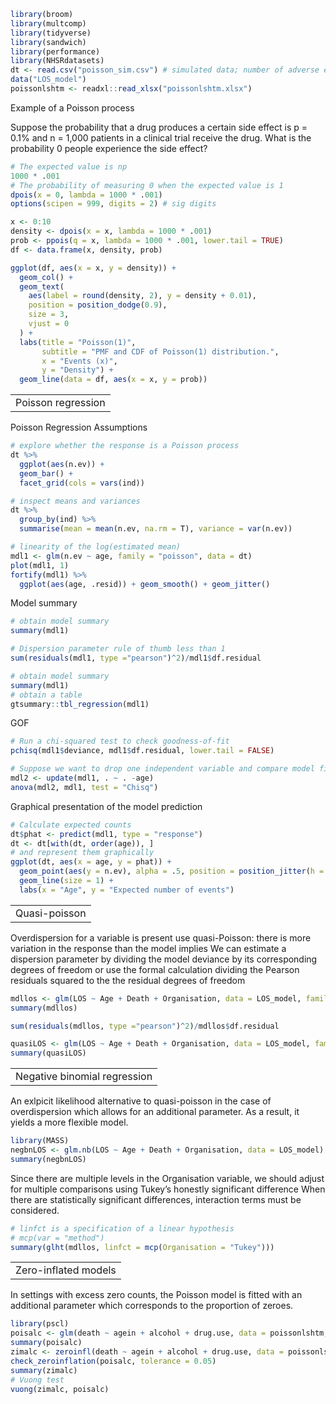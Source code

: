 ```r
library(broom)
library(multcomp)
library(tidyverse)
library(sandwich)
library(performance)
library(NHSRdatasets)
dt <- read.csv("poisson_sim.csv") # simulated data; number of adverse effects for three drug indications
data("LOS_model")
poissonlshtm <- readxl::read_xlsx("poissonlshtm.xlsx")
```

Example of a Poisson process

Suppose the probability that a drug produces a certain side effect 
is p = 0.1% and n = 1,000 patients in a clinical trial receive the drug. 
What is the probability 0 people experience the side effect?
  
```r
# The expected value is np
1000 * .001
# The probability of measuring 0 when the expected value is 1
dpois(x = 0, lambda = 1000 * .001)
options(scipen = 999, digits = 2) # sig digits

x <- 0:10
density <- dpois(x = x, lambda = 1000 * .001)
prob <- ppois(q = x, lambda = 1000 * .001, lower.tail = TRUE)
df <- data.frame(x, density, prob)

ggplot(df, aes(x = x, y = density)) +
  geom_col() +
  geom_text(
    aes(label = round(density, 2), y = density + 0.01),
    position = position_dodge(0.9),
    size = 3,
    vjust = 0
  ) +
  labs(title = "Poisson(1)",
       subtitle = "PMF and CDF of Poisson(1) distribution.",
       x = "Events (x)",
       y = "Density") +
  geom_line(data = df, aes(x = x, y = prob))

```


---------------
Poisson regression
---------------

Poisson Regression Assumptions
```r
# explore whether the response is a Poisson process
dt %>%
  ggplot(aes(n.ev)) +
  geom_bar() +
  facet_grid(cols = vars(ind))

# inspect means and variances
dt %>%
  group_by(ind) %>%
  summarise(mean = mean(n.ev, na.rm = T), variance = var(n.ev))

# linearity of the log(estimated mean)
mdl1 <- glm(n.ev ~ age, family = "poisson", data = dt)
plot(mdl1, 1)
fortify(mdl1) %>% 
  ggplot(aes(age, .resid)) + geom_smooth() + geom_jitter()
```

Model summary
```r
# obtain model summary
summary(mdl1)

# Dispersion parameter rule of thumb less than 1
sum(residuals(mdl1, type ="pearson")^2)/mdl1$df.residual

# obtain model summary
summary(mdl1)
# obtain a table
gtsummary::tbl_regression(mdl1)
```

GOF
```r
# Run a chi-squared test to check goodness-of-fit
pchisq(mdl1$deviance, mdl1$df.residual, lower.tail = FALSE)

# Suppose we want to drop one independent variable and compare model fit
mdl2 <- update(mdl1, . ~ . -age)
anova(mdl2, mdl1, test = "Chisq")
```

Graphical presentation of the model prediction
```r
# Calculate expected counts
dt$phat <- predict(mdl1, type = "response")
dt <- dt[with(dt, order(age)), ]
# and represent them graphically
ggplot(dt, aes(x = age, y = phat)) +
  geom_point(aes(y = n.ev), alpha = .5, position = position_jitter(h = .2)) +
  geom_line(size = 1) +
  labs(x = "Age", y = "Expected number of events")

```


---------------
Quasi-poisson
--------------

Overdispersion for a variable is present use quasi-Poisson:
there is more variation in the response than the model implies
We can estimate a dispersion parameter by dividing the model deviance by its corresponding degrees of freedom
or use the formal calculation dividing the Pearson residuals squared to the the residual degrees of freedom

```r
mdllos <- glm(LOS ~ Age + Death + Organisation, data = LOS_model, family = "poisson")
summary(mdllos)

sum(residuals(mdllos, type ="pearson")^2)/mdllos$df.residual

quasiLOS <- glm(LOS ~ Age + Death + Organisation, data = LOS_model, family = "quasipoisson")
summary(quasiLOS)
```


----------------
Negative binomial regression
----------------

An exlpicit likelihood alternative to quasi-poisson in the case of overdispersion 
which allows for an additional parameter. As a result, it yields a more flexible model.

```r
library(MASS)
negbnLOS <- glm.nb(LOS ~ Age + Death + Organisation, data = LOS_model)
summary(negbnLOS)
```


Since there are multiple levels in the Organisation variable, we should adjust 
for multiple comparisons using Tukey's honestly significant difference
When there are statistically significant differences, interaction terms must be considered.

```r
# linfct is a specification of a linear hypothesis
# mcp(var = "method")
summary(glht(mdllos, linfct = mcp(Organisation = "Tukey")))
```



------------------
Zero-inflated models
------------------

In settings with excess zero counts, the Poisson model is fitted with an 
additional parameter which corresponds to the proportion of zeroes.


```r
library(pscl)
poisalc <- glm(death ~ agein + alcohol + drug.use, data = poissonlshtm, family = "poisson")
summary(poisalc)
zimalc <- zeroinfl(death ~ agein + alcohol + drug.use, data = poissonlshtm)
check_zeroinflation(poisalc, tolerance = 0.05)
summary(zimalc)
# Vuong test
vuong(zimalc, poisalc)
```
